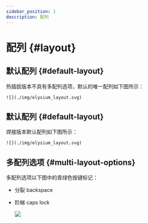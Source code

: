 ```yaml
---
sidebar_position: 1
description: 配列
---
```



# 配列 {#layout}

<Tabs queryString="pcb-variant">
  <TabItem value="hotswap" label="热插拔" default>

## 默认配列 {#default-layout}

热插拔版本不具有多配列选项，默认的唯一配列如下图所示：

    ![](./img/elysium_layout.svg)

  </TabItem>
  <TabItem value="soldered" label="焊接">

## 默认配列 {#default-layout}

焊接版本默认配列如下图所示：

    ![](./img/elysium_layout.svg)

## 多配列选项 {#multi-layout-options}

  多配列选项以下图中的青绿色按键标记：
  * 分裂 backspace
  * 阶梯 caps lock

    ![](./img/elysium_layout_variant.svg)

  </TabItem>
</Tabs>
